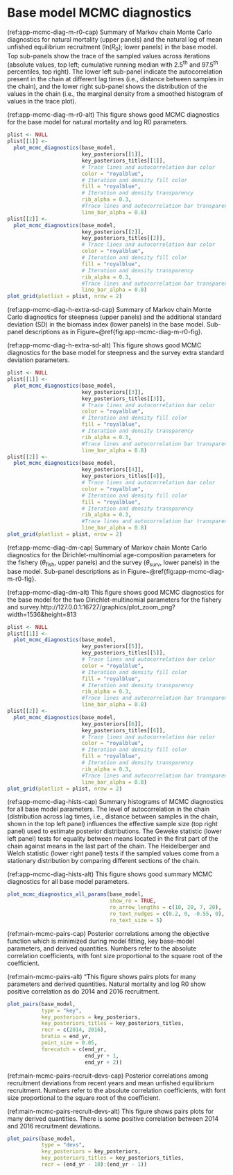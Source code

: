 \newpage

\rfoot{Base model MCMC diagnostics}

# Base model MCMC diagnostics {#sec:app-mcmc-diagnostics}

(ref:app-mcmc-diag-m-r0-cap) Summary of Markov chain Monte Carlo diagnostics
for natural mortality (upper panels) and the natural log of mean unfished
equilibrium recruitment (ln($R_0$); lower panels) in the base
model. Top sub-panels show the trace of the sampled values across iterations
(absolute values, top left; cumulative running median with 2.5^th^ and
97.5^th^ percentiles, top right). The lower left sub-panel indicate the
autocorrelation present in the chain at different lag times (i.e., distance
between samples in the chain), and the lower right sub-panel shows the
distribution of the values in the chain (i.e., the marginal density from a
smoothed histogram of values in the trace plot).

(ref:app-mcmc-diag-m-r0-alt) This figure shows good MCMC diagnostics for the
base model for natural mortality and log R0 parameters.

```r
plist <- NULL
plist[[1]] <-
  plot_mcmc_diagnostics(base_model,
                        key_posteriors[[1]],
                        key_posteriors_titles[[1]],
                        # Trace lines and autocorrelation bar color
                        color = "royalblue",
                        # Iteration and density fill color
                        fill = "royalblue",
                        # Iteration and density transparency
                        rib_alpha = 0.3,
                        #Trace lines and autocorrelation bar transparency
                        line_bar_alpha = 0.8)
plist[[2]] <-
  plot_mcmc_diagnostics(base_model,
                        key_posteriors[[2]],
                        key_posteriors_titles[[2]],
                        # Trace lines and autocorrelation bar color
                        color = "royalblue",
                        # Iteration and density fill color
                        fill = "royalblue",
                        # Iteration and density transparency
                        rib_alpha = 0.3,
                        #Trace lines and autocorrelation bar transparency
                        line_bar_alpha = 0.8)
plot_grid(plotlist = plist, nrow = 2)
```

(ref:app-mcmc-diag-h-extra-sd-cap) Summary of Markov chain Monte Carlo
diagnostics for steepness (upper panels) and the additional standard
deviation (SD) in the biomass index (lower panels) in the base model.
Sub-panel descriptions as in Figure~\@ref{fig:app-mcmc-diag-m-r0-fig}.

(ref:app-mcmc-diag-h-extra-sd-alt) This figure shows good MCMC diagnostics
for the base model for steepness and the survey extra standard deviation
parameters.

```r

plist <- NULL
plist[[1]] <-
  plot_mcmc_diagnostics(base_model,
                        key_posteriors[[3]],
                        key_posteriors_titles[[3]],
                        # Trace lines and autocorrelation bar color
                        color = "royalblue",
                        # Iteration and density fill color
                        fill = "royalblue",
                        # Iteration and density transparency
                        rib_alpha = 0.3,
                        #Trace lines and autocorrelation bar transparency
                        line_bar_alpha = 0.8)
plist[[2]] <-
  plot_mcmc_diagnostics(base_model,
                        key_posteriors[[4]],
                        key_posteriors_titles[[4]],
                        # Trace lines and autocorrelation bar color
                        color = "royalblue",
                        # Iteration and density fill color
                        fill = "royalblue",
                        # Iteration and density transparency
                        rib_alpha = 0.3,
                        #Trace lines and autocorrelation bar transparency
                        line_bar_alpha = 0.8)
plot_grid(plotlist = plist, nrow = 2)
```
(ref:app-mcmc-diag-dm-cap) Summary of Markov chain Monte Carlo diagnostics
for the Dirichlet-multinomial age-composition parameters for the fishery ($\theta_{\text{fish}}$, upper panels) and the survey ($\theta_{\text{surv}}$,
lower panels) in the base model. Sub-panel descriptions as in Figure~\@ref{fig:app-mcmc-diag-m-r0-fig}.

(ref:app-mcmc-diag-dm-alt) This figure shows good MCMC diagnostics for the
base model for the two Dirichlet-multinomial parameters for the fishery and
survey.http://127.0.0.1:16727/graphics/plot_zoom_png?width=1536&height=813
```r

plist <- NULL
plist[[1]] <-
  plot_mcmc_diagnostics(base_model,
                        key_posteriors[[5]],
                        key_posteriors_titles[[5]],
                        # Trace lines and autocorrelation bar color
                        color = "royalblue",
                        # Iteration and density fill color
                        fill = "royalblue",
                        # Iteration and density transparency
                        rib_alpha = 0.3,
                        #Trace lines and autocorrelation bar transparency
                        line_bar_alpha = 0.8)
plist[[2]] <-
  plot_mcmc_diagnostics(base_model,
                        key_posteriors[[6]],
                        key_posteriors_titles[[6]],
                        # Trace lines and autocorrelation bar color
                        color = "royalblue",
                        # Iteration and density fill color
                        fill = "royalblue",
                        # Iteration and density transparency
                        rib_alpha = 0.3,
                        #Trace lines and autocorrelation bar transparency
                        line_bar_alpha = 0.8)
plot_grid(plotlist = plist, nrow = 2)
```
(ref:app-mcmc-diag-hists-cap) Summary histograms of MCMC diagnostics for all
base model parameters. The level of autocorrelation in the chain
(distribution across lag times, i.e., distance between samples in the chain,
shown in the top left panel) influences the effective sample size (top right
panel) used to estimate posterior distributions. The Geweke statistic (lower
left panel) tests for equality between means located in the first part of
the chain against means in the last part of the chain. The Heidelberger and
Welch statistic (lower right panel) tests if the sampled values come from
a stationary distribution by comparing different sections of the chain.

(ref:app-mcmc-diag-hists-alt) This figure shows good summary MCMC
diagnostics for all base model parameters.

```r

plot_mcmc_diagnostics_all_params(base_model,
                                 show_ro = TRUE,
                                 ro_arrow_lengths = c(10, 20, 7, 20),
                                 ro_text_nudges = c(0.2, 0, -0.55, 0),
                                 ro_text_size = 5)
```

(ref:main-mcmc-pairs-cap) Posterior correlations among the objective
function which is minimized during model fitting, key base-model parameters,
and derived quantities. Numbers refer to the absolute correlation
coefficients, with font size proportional to the square root of the
coefficient.

(ref:main-mcmc-pairs-alt) "This figure shows pairs plots for many parameters
and derived quantities. Natural mortality and log R0 show positive
correlation as do 2014 and 2016 recruitment.

```r

plot_pairs(base_model,
           type = "key",
           key_posteriors = key_posteriors,
           key_posteriors_titles = key_posteriors_titles,
           recr = c(2014, 2016),
           bratio = end_yr,
           point_size = 0.05,
           forecatch = c(end_yr,
                         end_yr + 1,
                         end_yr + 2))
```

(ref:main-mcmc-pairs-recruit-devs-cap) Posterior correlations among
recruitment deviations from recent years and mean unfished equilibrium
recruitment. Numbers refer to the absolute correlation coefficients, with
font size proportional to the square root of the coefficient.

(ref:main-mcmc-pairs-recruit-devs-alt) This figure shows pairs plots for
many derived quantities. There is some positive correlation between 2014
and 2016 recruitment deviations.

```r

plot_pairs(base_model,
           type = "devs",
           key_posteriors = key_posteriors,
           key_posteriors_titles = key_posteriors_titles,
           recr = (end_yr - 10):(end_yr - 1))
```

\clearpage

